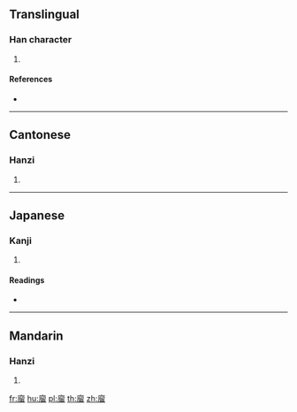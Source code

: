 {{character info/new}}
==Translingual==

===Han character===
{{Han char|rn=53|rad=广|as=10|sn=13|four=00262|canj=IHHW|ids=⿸广留}}

# {{defn|Han|sort=广10}}

====References====
* {{Han ref|kx=0349.060|dkj=09434|dj=0659.300|hdz=20895.120|uh=5EC7|ud=24263|bh=DD61|bd=56673}}

----

==Cantonese==

===Hanzi===
{{yue-hanzi|jyut=[[lau6]]|y=lau6}}

# {{defn|lang=yue|sort=广10}}

----

==Japanese==

===Kanji===
{{ja-kanji|grade=|rs=广10}}

# {{defn|lang=ja|sort=广10}}

====Readings====
* {{ja-readings|on=[[りう]] (riu), [[る]] (ru)|kun=}}

----

==Mandarin==

===Hanzi===
{{cmn-hanzi|pin=[[liù]] ([[liu4]]), [[xià]] ([[xia4]])|wg=liu<sup>4</sup>, hsia<sup>4</sup>}}

# {{defn|lang=cmn|sort=广10}}

[[fr:廇]]
[[hu:廇]]
[[pl:廇]]
[[th:廇]]
[[zh:廇]]
